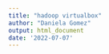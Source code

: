 ```yaml
---
title: "hadoop virtualbox"
author: "Daniela Gomez"
output: html_document
date: '2022-07-07'
---
```

